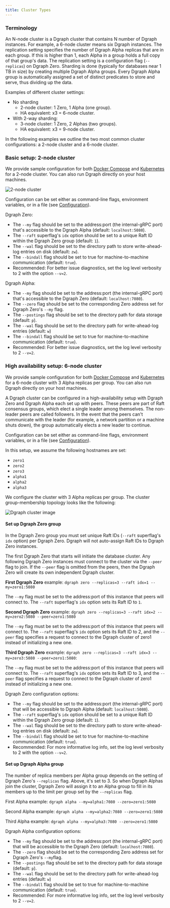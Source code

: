 ```yaml
---
title: Cluster Types
---
```


### Terminology

An N-node cluster is a Dgraph cluster that contains N number of Dgraph
instances. For example, a 6-node cluster means six Dgraph instances. The
replication setting specifies the number of Dgraph Alpha replicas that are in
each group. If this is higher than 1, each Alpha in a group holds a full copy of
that group's data. The replication setting is a configuration flag
(`--replicas`) on Dgraph Zero. Sharding is done (typically for databases near 1
TB in size) by creating multiple Dgraph Alpha groups. Every Dgraph Alpha group
is automatically assigned a set of distinct predicates to store and serve, thus
dividing up the data.

Examples of different cluster settings:

- No sharding
  - 2-node cluster: 1 Zero, 1 Alpha (one group).
  - HA equivalent: x3 = 6-node cluster.
- With 2-way sharding:
  - 3-node cluster: 1 Zero, 2 Alphas (two groups).
  - HA equivalent: x3 = 9-node cluster.

In the following examples we outline the two most common cluster configurations:
a 2-node cluster and a 6-node cluster.

### Basic setup: 2-node cluster

We provide sample configuration for both
[Docker Compose](https://github.com/hypermodeinc/dgraph/blob/main/contrib/config/docker/docker-compose.yml)
and
[Kubernetes](https://github.com/hypermodeinc/dgraph/tree/main/contrib/config/kubernetes/dgraph-single)
for a 2-node cluster. You can also run Dgraph directly on your host machines.

![2-node cluster](/images/deploy-guide-1.png)

Configuration can be set either as command-line flags, environment variables, or
in a file (see [Configuration](./config)).

Dgraph Zero:

- The `--my` flag should be set to the address:port (the internal-gRPC port)
  that's accessible to the Dgraph Alpha (default: `localhost:5080`).
- The `--raft` superflag's `idx` option should be set to a unique Raft ID within
  the Dgraph Zero group (default: `1`).
- The `--wal` flag should be set to the directory path to store write-ahead-log
  entries on disk (default: `zw`).
- The `--bindall` flag should be set to true for machine-to-machine
  communication (default: `true`).
- Recommended: For better issue diagnostics, set the log level verbosity to 2
  with the option `--v=2`.

Dgraph Alpha:

- The `--my` flag should be set to the address:port (the internal-gRPC port)
  that's accessible to the Dgraph Zero (default: `localhost:7080`).
- The `--zero` flag should be set to the corresponding Zero address set for
  Dgraph Zero's `--my` flag.
- The `--postings` flag should be set to the directory path for data storage
  (default: `p`).
- The `--wal` flag should be set to the directory path for write-ahead-log
  entries (default: `w`)
- The `--bindall` flag should be set to true for machine-to-machine
  communication (default: `true`).
- Recommended: For better issue diagnostics, set the log level verbosity to 2
  `--v=2`.

### High availability setup: 6-node cluster

We provide sample configuration for both
[Docker Compose](https://github.com/hypermodeinc/dgraph/blob/main/contrib/config/docker/docker-compose-ha.yml)
and
[Kubernetes](https://github.com/hypermodeinc/dgraph/tree/main/contrib/config/kubernetes/dgraph-ha)
for a 6-node cluster with 3 Alpha replicas per group. You can also run Dgraph
directly on your host machines.

A Dgraph cluster can be configured in a high-availability setup with Dgraph Zero
and Dgraph Alpha each set up with peers. These peers are part of Raft consensus
groups, which elect a single leader among themselves. The non-leader peers are
called followers. In the event that the peers can't communicate with the leader
(for example, a network partition or a machine shuts down), the group
automatically elects a new leader to continue.

Configuration can be set either as command-line flags, environment variables, or
in a file (see [Configuration](./config)).

In this setup, we assume the following hostnames are set:

- `zero1`
- `zero2`
- `zero3`
- `alpha1`
- `alpha2`
- `alpha3`

We configure the cluster with 3 Alpha replicas per group. The cluster
group-membership topology looks like the following:

![Dgraph cluster image](/images/deploy-guide-2.png)

#### Set up Dgraph Zero group

In the Dgraph Zero group you must set unique Raft IDs (`--raft` superflag's
`idx` option) per Dgraph Zero. Dgraph will not auto-assign Raft IDs to Dgraph
Zero instances.

The first Dgraph Zero that starts will initiate the database cluster. Any
following Dgraph Zero instances must connect to the cluster via the `--peer`
flag to join. If the `--peer` flag is omitted from the peers, then the Dgraph
Zero will create its own independent Dgraph cluster.

**First Dgraph Zero** example:
`dgraph zero --replicas=3 --raft idx=1 --my=zero1:5080`

The `--my` flag must be set to the address:port of this instance that peers will
connect to. The `--raft` superflag's `idx` option sets its Raft ID to `1`.

**Second Dgraph Zero** example:
`dgraph zero --replicas=3 --raft idx=2 --my=zero2:5080 --peer=zero1:5080`

The `--my` flag must be set to the address:port of this instance that peers will
connect to. The `--raft` superflag's `idx` option sets its Raft ID to 2, and the
`--peer` flag specifies a request to connect to the Dgraph cluster of zero1
instead of initializing a new one.

**Third Dgraph Zero** example:
`dgraph zero --replicas=3 --raft idx=3 --my=zero3:5080 --peer=zero1:5080`:

The `--my` flag must be set to the address:port of this instance that peers will
connect to. The `--raft` superflag's `idx` option sets its Raft ID to 3, and the
`--peer` flag specifies a request to connect to the Dgraph cluster of zero1
instead of initializing a new one.

Dgraph Zero configuration options:

- The `--my` flag should be set to the address:port (the internal-gRPC port)
  that will be accessible to Dgraph Alpha (default: `localhost:5080`).
- The `--raft` superflag's `idx` option should be set to a unique Raft ID within
  the Dgraph Zero group (default: `1`).
- The `--wal` flag should be set to the directory path to store write-ahead-log
  entries on disk (default: `zw`).
- The `--bindall` flag should be set to true for machine-to-machine
  communication (default: `true`).
- Recommended: For more informative log info, set the log level verbosity to 2
  with the option `--v=2`.

#### Set up Dgraph Alpha group

The number of replica members per Alpha group depends on the setting of Dgraph
Zero's `--replicas` flag. Above, it's set to 3. So when Dgraph Alphas join the
cluster, Dgraph Zero will assign it to an Alpha group to fill in its members up
to the limit per group set by the `--replicas` flag.

First Alpha example: `dgraph alpha --my=alpha1:7080 --zero=zero1:5080`

Second Alpha example: `dgraph alpha --my=alpha2:7080 --zero=zero1:5080`

Third Alpha example: `dgraph alpha --my=alpha3:7080 --zero=zero1:5080`

Dgraph Alpha configuration options:

- The `--my` flag should be set to the address:port (the internal-gRPC port)
  that will be accessible to the Dgraph Zero (default: `localhost:7080`).
- The `--zero` flag should be set to the corresponding Zero address set for
  Dgraph Zero's `--my`flag.
- The `--postings` flag should be set to the directory path for data storage
  (default: `p`).
- The `--wal` flag should be set to the directory path for write-ahead-log
  entries (default: `w`)
- The `--bindall` flag should be set to true for machine-to-machine
  communication (default: `true`).
- Recommended: For more informative log info, set the log level verbosity to 2
  `--v=2`.
